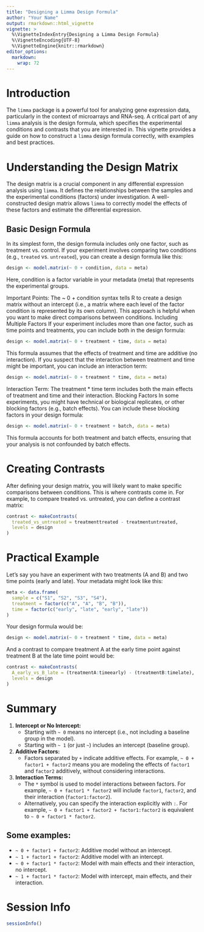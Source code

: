 ```yaml
---
title: "Designing a Limma Design Formula"
author: "Your Name"
output: rmarkdown::html_vignette
vignette: >
  %\VignetteIndexEntry{Designing a Limma Design Formula}
  %\VignetteEncoding{UTF-8}
  %\VignetteEngine{knitr::rmarkdown}
editor_options: 
  markdown: 
    wrap: 72
---
```


# Introduction

The `limma` package is a powerful tool for analyzing gene expression
data, particularly in the context of microarrays and RNA-seq. A critical
part of any `limma` analysis is the design formula, which specifies the
experimental conditions and contrasts that you are interested in. This
vignette provides a guide on how to construct a `limma` design formula
correctly, with examples and best practices.

# Understanding the Design Matrix

The design matrix is a crucial component in any differential expression
analysis using `limma`. It defines the relationships between the samples
and the experimental conditions (factors) under investigation. A
well-constructed design matrix allows `limma` to correctly model the
effects of these factors and estimate the differential expression.

## Basic Design Formula

In its simplest form, the design formula includes only one factor, such
as treatment vs. control. If your experiment involves comparing two
conditions (e.g., `treated` vs. `untreated`), you can create a design
formula like this:

``` r
design <- model.matrix(~ 0 + condition, data = meta)
```

Here, condition is a factor variable in your metadata (meta) that
represents the experimental groups.

Important Points: The \~ 0 + condition syntax tells R to create a design
matrix without an intercept (i.e., a matrix where each level of the
factor condition is represented by its own column). This approach is
helpful when you want to make direct comparisons between conditions.
Including Multiple Factors If your experiment includes more than one
factor, such as time points and treatments, you can include both in the
design formula:

``` r
design <- model.matrix(~ 0 + treatment + time, data = meta)
```

This formula assumes that the effects of treatment and time are additive
(no interaction). If you suspect that the interaction between treatment
and time might be important, you can include an interaction term:

``` r
design <- model.matrix(~ 0 + treatment * time, data = meta)
```

Interaction Term: The treatment \* time term includes both the main
effects of treatment and time and their interaction. Blocking Factors In
some experiments, you might have technical or biological replicates, or
other blocking factors (e.g., batch effects). You can include these
blocking factors in your design formula:

``` r
design <- model.matrix(~ 0 + treatment + batch, data = meta)
```

This formula accounts for both treatment and batch effects, ensuring
that your analysis is not confounded by batch effects.

# Creating Contrasts

After defining your design matrix, you will likely want to make specific
comparisons between conditions. This is where contrasts come in. For
example, to compare treated vs. untreated, you can define a contrast
matrix:

``` r
contrast <- makeContrasts(
  treated_vs_untreated = treatmenttreated - treatmentuntreated,
  levels = design
)
```

# Practical Example

Let’s say you have an experiment with two treatments (A and B) and two
time points (early and late). Your metadata might look like this:

``` r
meta <- data.frame(
  sample = c("S1", "S2", "S3", "S4"),
  treatment = factor(c("A", "A", "B", "B")),
  time = factor(c("early", "late", "early", "late"))
)
```

Your design formula would be:

``` r
design <- model.matrix(~ 0 + treatment * time, data = meta)
```

And a contrast to compare treatment A at the early time point against
treatment B at the late time point would be:

``` r
contrast <- makeContrasts(
  A_early_vs_B_late = (treatmentA:timeearly) - (treatmentB:timelate),
  levels = design
)
```

# Summary

1. **Intercept or No Intercept:**
   - Starting with `~ 0` means no intercept (i.e., not including a baseline group in the model).
   - Starting with `~ 1` (or just `~`) includes an intercept (baseline group).

2. **Additive Factors:**
   - Factors separated by `+` indicate additive effects. For example, `~ 0 + factor1 + factor2` means you are modeling the effects of `factor1` and `factor2` additively, without considering interactions.

3. **Interaction Terms:**
   - The `*` symbol is used to model interactions between factors. For example, `~ 0 + factor1 * factor2` will include `factor1`, `factor2`, and their interaction (`factor1:factor2`).
   - Alternatively, you can specify the interaction explicitly with `:`. For example, `~ 0 + factor1 + factor2 + factor1:factor2` is equivalent to `~ 0 + factor1 * factor2`.

## Some examples:

- `~ 0 + factor1 + factor2`: Additive model without an intercept.
- `~ 1 + factor1 + factor2`: Additive model with an intercept.
- `~ 0 + factor1 * factor2`: Model with main effects and their interaction, no intercept.
- `~ 1 + factor1 * factor2`: Model with intercept, main effects, and their interaction.

# Session Info

```r
sessionInfo()
```
